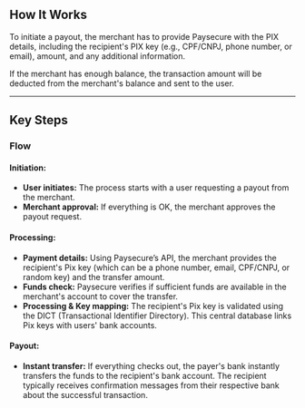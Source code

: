 ## How It Works

To initiate a payout, the merchant has to provide Paysecure with the PIX details, including the recipient's PIX key (e.g., CPF/CNPJ, phone number, or email), amount, and any additional information.

If the merchant has enough balance, the transaction amount will be deducted from the merchant's balance and sent to the user.

---

## Key Steps

### Flow

#### **Initiation:**
- **User initiates:** The process starts with a user requesting a payout from the merchant.
- **Merchant approval:** If everything is OK, the merchant approves the payout request.

#### **Processing:**
- **Payment details:** Using Paysecure’s API, the merchant provides the recipient's Pix key (which can be a phone number, email, CPF/CNPJ, or random key) and the transfer amount.
- **Funds check:** Paysecure verifies if sufficient funds are available in the merchant's account to cover the transfer.
- **Processing & Key mapping:** The recipient's Pix key is validated using the DICT (Transactional Identifier Directory). This central database links Pix keys with users' bank accounts.

#### **Payout:**
- **Instant transfer:** If everything checks out, the payer's bank instantly transfers the funds to the recipient's bank account. The recipient typically receives confirmation messages from their respective bank about the successful transaction.
